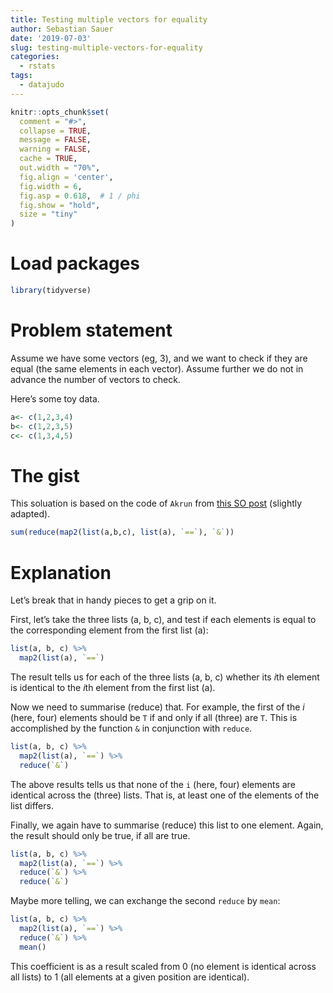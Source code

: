 ```yaml
---
title: Testing multiple vectors for equality
author: Sebastian Sauer
date: '2019-07-03'
slug: testing-multiple-vectors-for-equality
categories:
  - rstats
tags:
  - datajudo
---
```




```r
knitr::opts_chunk$set(
  comment = "#>",
  collapse = TRUE,
  message = FALSE,
  warning = FALSE,
  cache = TRUE,
  out.width = "70%",
  fig.align = 'center',
  fig.width = 6,
  fig.asp = 0.618,  # 1 / phi
  fig.show = "hold",
  size = "tiny"
)
```



# Load packages

```r
library(tidyverse)
```


# Problem statement

Assume we have some vectors (eg, 3), and we want to check if they are equal (the same elements in each vector). Assume further we do not in advance the number of vectors to check.


Here's some toy data.

```r
a<- c(1,2,3,4)
b<- c(1,2,3,5)
c<- c(1,3,4,5)
```



# The gist

This soluation is based on the code of `Akrun` from [this SO post](https://stackoverflow.com/questions/27470481/compare-multiple-vectors-at-the-same-time-in-r) (slightly adapted).


```r
sum(reduce(map2(list(a,b,c), list(a), `==`), `&`))

```


# Explanation

Let's break that in handy pieces to get a grip on it.

First, let's take the three lists (a, b, c), and test if each elements is equal to the corresponding element from the first list (a):

```r
list(a, b, c) %>% 
  map2(list(a), `==`)
```

The result tells us for each of the three lists (a, b, c) whether its $i$th element is identical to the $i$th element from the first list (a).

Now we need to summarise (reduce) that. For example, the first of the $i$ (here, four) elements should be `T` if and only if all (three) are `T`. This is accomplished by the function `&` in conjunction with `reduce`.


```r
list(a, b, c) %>% 
  map2(list(a), `==`) %>% 
  reduce(`&`)
```

The above results tells us that none of the `i` (here, four) elements are identical across the (three) lists. That is, at least one of the elements of the list differs.

Finally, we again have to summarise (reduce) this list to one element. Again, the result should only be true, if all are true. 




```r
list(a, b, c) %>% 
  map2(list(a), `==`) %>% 
  reduce(`&`) %>% 
  reduce(`&`)
```


Maybe more telling, we can exchange the second `reduce` by `mean`:

```r
list(a, b, c) %>% 
  map2(list(a), `==`) %>% 
  reduce(`&`) %>% 
  mean()
```

This coefficient is as a result scaled from 0 (no element is identical across all lists) to 1 (all elements at a given position are identical).


